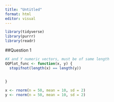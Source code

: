 ```yaml
---
title: "Untitled"
format: html
editor: visual
---
```



```r
library(tidyverse)
library(purrr)
library(readr)
```


##Question 1
```r
#X and Y numeric vectors, must be of same length
QQPlot_func <- function(x, y) {
  stopifnot(length(x) == length(y))
  
  
}

```

```r
x <- rnorm(n = 50, mean = 10, sd = 2)
y <- rnorm(n = 50, mean = 10, sd = 2)

```

